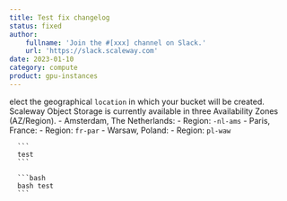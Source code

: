 ```yaml
---
title: Test fix changelog
status: fixed
author:
    fullname: 'Join the #[xxx] channel on Slack.'
    url: 'https://slack.scaleway.com'
date: 2023-01-10
category: compute
product: gpu-instances
---
```


   elect the geographical `location` in which your 
    bucket will be created. Scaleway Object Storage is 
    currently available in three Availability Zones 
    (AZ/Region).
          - Amsterdam, The Netherlands: 
            - Region: `-nl-ams`
          - Paris, France: 
            - Region: `fr-par`
          - Warsaw, Poland: 
            - Region: `pl-waw`
      
      ```
      test
      ```
      
      ```bash
      bash test
      ```

